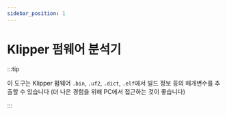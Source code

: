 ```yaml
---
sidebar_position: 1
---
```


# Klipper 펌웨어 분석기

:::tip

이 도구는 Klipper 펌웨어 `.bin`, `.uf2`, `.dict`, `.elf`에서 빌드 정보 등의 매개변수를 추출할 수 있습니다 (더 나은 경험을 위해 PC에서 접근하는 것이 좋습니다)

:::


<FirmwareParse />
